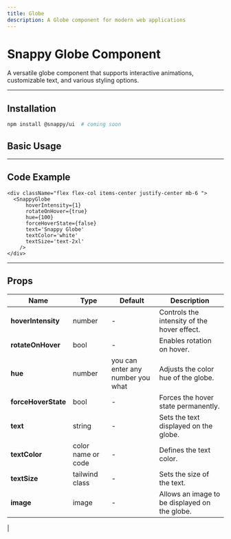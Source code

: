 ```yaml
---
title: Globe
description: A Globe component for modern web applications
---
```



# Snappy Globe Component

A versatile globe component that supports interactive animations, customizable text, and various styling options.

---

## Installation

```bash
npm install @snappy/ui  # coming soon

```

## Basic Usage

<div className="flex flex-col items-center justify-center mb-6 border-1 border-zinc-800 rounded-lg py-5">
  <SnappyGlobe
      hoverIntensity={1}
      rotateOnHover={true}
      hue={100}
      forceHoverState={false}
      text='Snappy Globe'
      textColor='white'
      textSize='text-2xl'
  />
</div>


---

## Code Example

```tsx
<div className="flex flex-col items-center justify-center mb-6 ">
  <SnappyGlobe
      hoverIntensity={1}
      rotateOnHover={true}
      hue={100}
      forceHoverState={false}
      text='Snappy Globe'
      textColor='white'
      textSize='text-2xl'
    />
</div>
```

---

## Props

| <b>Name</b>        | <b>Type</b>         | <b>Default</b>   | <b>Description</b>                              |
|------------|-------------|-----------|------------------------------------------|
| **hoverIntensity**  | number      | -         | Controls the intensity of the hover effect.                 |
| **rotateOnHover** | bool    | -         | 	Enables rotation on hover.                  |
| **hue** | number     | you can enter any number you what         | Adjusts the color hue of the globe.            |
| **forceHoverState**  | bool      | -         | Forces the hover state permanently.                 |
| **text** | string     | - | Sets the text displayed on the globe.           |
| **textColor** | color name or code | -         | Defines the text color. |
| **textSize** | tailwind class | -         | Sets the size of the text. |
| **image** | image | -         | Allows an image to be displayed on the globe.
 |


